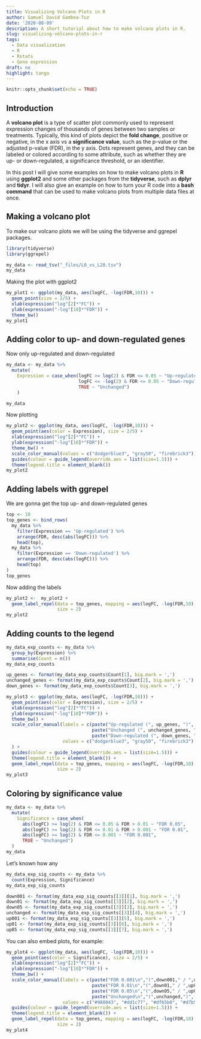 ```yaml
---
title: Visualizing Volcano Plots in R
author: Samuel David Gamboa-Tuz
date: '2020-08-09'
description: A short tutorial about how to make volcano plots in R.
slug: visualizing-volcano-plots-in-r
tags: 
  - Data visualization
  - R
  - Rstats
  - Gene expression
draft: no
highlight: tango
---
```


```r
knitr::opts_chunk$set(echo = TRUE)
```

## Introduction

A **volcano plot** is a type of scatter plot commonly used to represent expression changes of thousands of genes between two samples or treatments. Typically, this kind of plots depict the **fold change**, positive or negative, in the x axis vs a **significance value**, such as the p-value or the adjusted p-value (FDR), in the y axis. Dots represent genes, and they can be labeled or colored according to some attribute, such as whether they are up- or down-regulated, a significance threshold, or an identifier.  

In this post I will give some examples on how to make volcano plots in **R** using **ggplot2** and some other packages from the **tidyverse**, such as **dplyr** and **tidyr**. I will also give an example on how to turn your R code into a **bash command** that can be used to make volcano plots from multiple data files at once. 

## Making a volcano plot

To make our volcano plots we will be using the tidyverse and ggrepel packages.

```r
library(tidyverse)
library(ggrepel)
```


```r
my_data <- read_tsv("_files/L0_vs_L20.tsv")
my_data
```


Making the plot with ggplot2
```r
my_plot1 <- ggplot(my_data, aes(logFC, -log(FDR,10))) +
  geom_point(size = 2/5) +
  xlab(expression("log"[2]*"FC")) + 
  ylab(expression("-log"[10]*"FDR")) +
  theme_bw()
my_plot1
```

## Adding color to up- and down-regulated genes

Now only up-regulated and down-regulated
```r
my_data <- my_data %>% 
  mutate(
    Expression = case_when(logFC >= log(2) & FDR <= 0.05 ~ "Up-regulated",
                           logFC <= -log(2) & FDR <= 0.05 ~ "Down-regulated",
                           TRUE ~ "Unchanged")
    )

my_data
```


Now plotting
```r
my_plot2 <- ggplot(my_data, aes(logFC, -log(FDR,10))) +
  geom_point(aes(color = Expression), size = 2/5) +
  xlab(expression("log"[2]*"FC")) + 
  ylab(expression("-log"[10]*"FDR")) +
  theme_bw() +
  scale_color_manual(values = c("dodgerblue3", "gray50", "firebrick3")) +
  guides(colour = guide_legend(override.aes = list(size=1.5))) +
  theme(legend.title = element_blank())
my_plot2
```

## Adding labels with ggrepel

We are gonna get the top up- and down-regulated genes
```r
top <- 10
top_genes <- bind_rows(
  my_data %>% 
    filter(Expression == 'Up-regulated') %>% 
    arrange(FDR, desc(abs(logFC))) %>% 
    head(top),
  my_data %>% 
    filter(Expression == 'Down-regulated') %>% 
    arrange(FDR, desc(abs(logFC))) %>% 
    head(top)
)
top_genes
```


Now adding the labels

```r
my_plot2 <-  my_plot2 +
  geom_label_repel(data = top_genes, mapping = aes(logFC, -log(FDR,10), label = Genes),
                   size = 2)
my_plot2

```

##  Adding counts to the legend
```r
my_data_exp_counts <- my_data %>% 
  group_by(Expression) %>% 
  summarise(Count = n())
my_data_exp_counts  
```
```r
up_genes <- format(my_data_exp_counts$Count[1], big.mark = ',')
unchanged_genes <- format(my_data_exp_counts$Count[2], big.mark = ',')
down_genes <- format(my_data_exp_counts$Count[3], big.mark = ',')
```

```r
my_plot3 <- ggplot(my_data, aes(logFC, -log(FDR,10))) +
  geom_point(aes(color = Expression), size = 2/5) +
  xlab(expression("log"[2]*"FC")) + 
  ylab(expression("-log"[10]*"FDR")) +
  theme_bw() +
  scale_color_manual(labels = c(paste("Up-regulated (", up_genes, ")", sep = ""),
                                paste("Unchanged (", unchanged_genes, ")", sep = ""),
                                paste("Down-regulated (", down_genes, ")", sep = "")),
                     values = c("dodgerblue3", "gray50", "firebrick3") 
  ) +
  guides(colour = guide_legend(override.aes = list(size=1.5))) +
  theme(legend.title = element_blank()) +
  geom_label_repel(data = top_genes, mapping = aes(logFC, -log(FDR,10), label = Genes),
                   size = 2)
my_plot3
```




## Coloring by significance value

```r
my_data <- my_data %>% 
  mutate(
    Significance = case_when(
      abs(logFC) >= log(2) & FDR <= 0.05 & FDR > 0.01 ~ "FDR 0.05", 
      abs(logFC) >= log(2) & FDR <= 0.01 & FDR > 0.001 ~ "FDR 0.01",
      abs(logFC) >= log(2) & FDR <= 0.001 ~ "FDR 0.001", 
      TRUE ~ "Unchanged")
  )
my_data
```

Let's known how any
```r
my_data_exp_sig_counts <- my_data %>% 
  count(Expression, Significance)
my_data_exp_sig_counts  
```


```r

down001 <- format(my_data_exp_sig_counts[[3]][1], big.mark = ',')
down01 <- format(my_data_exp_sig_counts[[3]][2], big.mark = ',')
down05 <- format(my_data_exp_sig_counts[[3]][3], big.mark = ',')
unchanged <- format(my_data_exp_sig_counts[[3]][4], big.mark = ',')
up001 <- format(my_data_exp_sig_counts[[3]][5], big.mark = ',')
up01 <- format(my_data_exp_sig_counts[[3]][6], big.mark = ',')
up05 <- format(my_data_exp_sig_counts[[3]][7], big.mark = ',')


```

You can also embed plots, for example:

```r
my_plot4 <- ggplot(my_data, aes(logFC, -log(FDR,10))) +
  geom_point(aes(color = Significance), size = 2/5) +
  xlab(expression("log"[2]*"FC")) + 
  ylab(expression("-log"[10]*"FDR")) +
  theme_bw() +
  scale_color_manual(labels = c(paste("FDR 0.001\n","(",down001," / ",up001,")","\n", sep = ""),
                                paste("FDR 0.01\n","(",down01," / ",up01,")","\n", sep = ""),
                                paste("FDR 0.05\n","(",down05," / ",up05,")","\n", sep = ""),
                                paste("Unchanged\n","(",unchanged,")", sep = "")),
                     values = c("#980043", "#dd1c77", "#df65b0", "#d7b5d8")) +
  guides(colour = guide_legend(override.aes = list(size=1.5))) +
  theme(legend.title = element_blank()) +
  geom_label_repel(data = top_genes, mapping = aes(logFC, -log(FDR,10), label = Genes),
                   size = 2)
my_plot4
```
